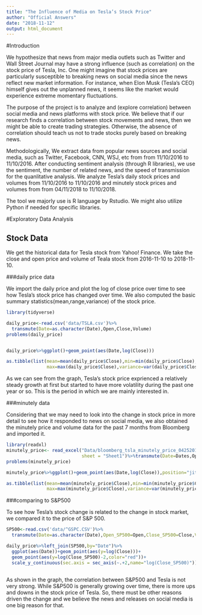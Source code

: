 ```yaml
---
title: "The Influence of Media on Tesla’s Stock Price"
author: "Official Answers"
date: "2018-11-12"
output: html_document
---
```


#Introduction

We hypothesize that news from major media outlets such as Twitter and Wall Street Journal may have a strong influence (such as correlation) on the stock price of Tesla, Inc. One might imagine that stock prices are particularly susceptible to breaking news on social media since the news reflect new market information. For instance, when Elon Musk (Tesla’s CEO) himself gives out the unplanned news, it seems like the market would experience extreme momentary fluctuations. 

The purpose of the project is to analyze and (explore correlation) between social media and news platforms with stock price. We believe that if our research finds a correlation between stock movements and news, then we might be able to create trading strategies. Otherwise, the absence of correlation should teach us not to trade stocks purely based on breaking news.

Methodologically, We extract data from popular news sources and social media, such as Twitter, Facebook, CNN, WSJ, etc from from 11/10/2016 to 11/10/2016. After conducting sentiment analysis (through R libraries), we use the sentiment, the number of related news, and the speed of transmission for the quanlitative analysis. We analyze Tesla’s daily stock prices and volumes from 11/10/2016 to 11/10/2016 and minutely stock prices and volumes from from 04/11/2018 to 11/10/2018. 

The tool we majorly use is R language by Rstudio. We might also utilize Python if needed for specific libraries.  



#Exploratory Data Analysis

## Stock Data

We get the historical data for Tesla stock from Yahoo! Finance. We take the close and open price and volume of Teala stock from 2016-11-10 to 2018-11-10.

###daily price data

We import the daily price and plot the log of close price over time to see how Tesla's stock price has changed over time. We also computed the basic summary statistics(mean,range,variance) of the stock price.

```r
library(tidyverse)

daily_price<-read.csv('data/TSLA.csv')%>%
  transmute(Date=as.character(Date),Open,Close,Volume)
problems(daily_price)


daily_price%>%ggplot()+geom_point(aes(Date,log(Close)))

as.tibble(list(mean=mean(daily_price$Close),min=min(daily_price$Close),
               max=max(daily_price$Close),variance=var(daily_price$Close)))

```

As we can see from the graph, Tesla's stock price exprienced a relatively steady growth at first but started to have more volatility during the past one year or so. This is the period in which we are mainly interested in.

###minutely data

Considering that we may need to look into the change in stock price in more detail to see how it responded to news on social media, we also obtained the minutely price and volume data for the past 7 months from Bloomberg and imported it.

```r
library(readxl)
minutely_price<- read_excel("Data/bloomberg_tsla_minutely_price_04252018_11072018.xlsx", 
                            sheet = "Sheet1")%>%transmute(Date=Dates,Open,Close,Volume)
problems(minutely_price)

minutely_price%>%ggplot()+geom_point(aes(Date,log(Close)),position="jitter")

as.tibble(list(mean=mean(minutely_price$Close),min=min(minutely_price$Close),
               max=max(minutely_price$Close),variance=var(minutely_price$Close)))
```


###comparing to S&P500

To see how Tesla's stock change is related to the change in stock market, we compared it to the price of S&P 500. 

```r
SP500<-read.csv('data/^GSPC.CSV')%>%
  transmute(Date=as.character(Date),Open_SP500=Open,Close_SP500=Close,Volume_SP500=Volume)

daily_price%>%left_join(SP500,by="Date")%>%
  ggplot(aes(Date))+geom_point(aes(y=log(Close)))+
  geom_point(aes(y=log(Close_SP500)-2,color="red"))+
  scale_y_continuous(sec.axis = sec_axis(~.+2,name="log(Close_SP500)"))



```

As shown in the graph, the correlation between S&P500 and Tesla is not very strong. While S&P500 is generally growing over time, there is more ups and downs in the stock price of Tesla. So, there must be other reasons driven the change and we believe the news and releases on social media is one big reason for that.


